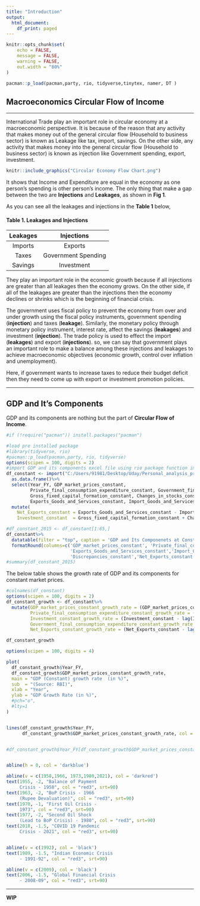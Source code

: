 ```yaml
---
title: "Introduction"
output:
  html_document:
    df_print: paged
---
```



```r
knitr::opts_chunk$set(
	echo = FALSE,
	message = FALSE,
	warning = FALSE,
	out.width = "80%"
)
```

```r

pacman::p_load(pacman,party, rio, tidyverse,tinytex, namer, DT )


```

## Macroeconomics Circular Flow of Income

---

International Trade play an important role in circular economy at a macroeconomic perspective. It is because of the reason that any activity that makes money out of the general circular flow (Household to business sector) is known as Leakage like tax, import, savings. On the other side, any activity that makes money into the general circular flow (Household to business sector) is known as injection like Government spending, export, investment.


```r
knitr::include_graphics("Circular Economy Flow Chart.png")
```


It shows that Income and Expenditure are equal in the economy as one person's spending is other person's income. The only thing that make a gap between the two are **Injections** and **Leakages**, as shown in **Fig 1**.

As you can see all the leakages and injections in the **Table 1** below,

#### Table 1. Leakages and Injections
**Leakages** |**Injections** 
:-----:|:-----: 
Imports|Exports
Taxes|Government Spending
Savings|Investment

They play an important role in the economic growth because if all injections are greater than all leakages then the economy grows. On the other side, if all of the leakages are greater than the injections then the economy declines or shrinks which is the beginning of financial crisis.

The government uses fiscal policy to prevent the economy from over and under growth using the fiscal policy instruments, government spending (**injection**) and taxes (**leakage**). Similarly, the monetary policy through monetary policy instrument, interest rate, affect the savings (**leakages**) and investment (**injection**). The trade policy is used to effect the import (**leakages**) and export (**injections**). so, we can say that government plays an important role to make a balance among these injections and leakages to achieve macroeconomic objectives (economic growth, control over inflation and unemployment).

Here, if government wants to increase taxes to reduce their budget deficit then they need to come up with export or investment promotion policies.

---

## GDP and It's Components

GDP and its components are nothing but the part of **Circular Flow of Income**.


```r
#if (!require("pacman")) install.packages("pacman")

#load pre installed package
#library(tidyverse, rio)
#pacman::p_load(pacman,party, rio, tidyverse)
options(scipen = 100, digits = 2)
#import GDP and its components excel file using rio package function import
df_constant <- import("C:/Users/91981/Desktop/Uday/Personal_analysis_projects/Git_projects/RBI_GDP_Componets_Market_Price_yearly.xlsx")%>%
  as.data.frame()%>%
  select(Year_FY, GDP_market_prices_constant,
         Private_final_consumption_expenditure_constant, Government_final_consumption_expenditure_constant,
         Gross_fixed_capital_formation_constant, Changes_in_stocks_constant, Valuables_constant,
         Exports_Goods_and_Services_constant, Import_Goods_and_Services_constant, Discrepancies_constant)%>%
  mutate(
    Net_Exports_constant = Exports_Goods_and_Services_constant - Import_Goods_and_Services_constant,
    Investment_constant  = Gross_fixed_capital_formation_constant + Changes_in_stocks_constant)

#df_constant_2015 <- df_constant[1:65,]
df_constant%>%
  datatable(filter = "top", caption = 'GDP and Its Componenets at Constant Market Price')%>%
  formatRound(columns=c('GDP_market_prices_constant', 'Private_final_consumption_expenditure_constant', 'Government_final_consumption_expenditure_constant', 'Gross_fixed_capital_formation_constant','Changes_in_stocks_constant','Valuables_constant',
                        'Exports_Goods_and_Services_constant','Import_Goods_and_Services_constant',
                        'Discrepancies_constant','Net_Exports_constant','Investment_constant'), digits=2)
#summary(df_constant_2015)


```

The below table shows the growth rate of GDP and its components for constant market prices.

```r
#colnames(df_constant)
options(scipen = 100, digits = 2)
df_constant_growth <- df_constant%>%
  mutate(GDP_market_prices_constant_growth_rate = (GDP_market_prices_constant - lag(GDP_market_prices_constant))/lag(GDP_market_prices_constant)*100,
         Private_final_consumption_expenditure_constant_growth_rate = (Private_final_consumption_expenditure_constant-lag(Private_final_consumption_expenditure_constant))/lag(Private_final_consumption_expenditure_constant)*100,
         Investment_constant_growth_rate = (Investment_constant - lag(Investment_constant))/lag(Investment_constant)*100,
         Government_final_consumption_expenditure_constant_growth_rate = (Government_final_consumption_expenditure_constant -lag(Government_final_consumption_expenditure_constant))/lag(Government_final_consumption_expenditure_constant)*100,
         Net_Exports_constant_growth_rate = (Net_Exports_constant - lag(Net_Exports_constant))/lag(Net_Exports_constant)*100)

df_constant_growth
```


```r


options(scipen = 100, digits = 4)

plot(
  df_constant_growth$Year_FY,
  df_constant_growth$GDP_market_prices_constant_growth_rate,
  main = "GDP (Constant) growth rate  (in %)",
  sub  = "(Source: RBI)",
  xlab = "Year",
  ylab = "GDP Growth Rate (in %)",
  #pch="o",
  #lty=1
)


lines(df_constant_growth$Year_FY,
      df_constant_growth$GDP_market_prices_constant_growth_rate, col = 'darkgreen')


#df_constant_growth$Year_FY[df_constant_growth$GDP_market_prices_constant_growth_rate<=0]


abline(h = 0, col = 'darkblue')

abline(v = c(1958,1966, 1973,1980,2021), col = 'darkred')
text(1955, -2, "Balance of Payment 
     Crisis - 1958", col = "red3", srt=90)
text(1963, -2, "BoP Crisis - 1966
     (Rupee Devaluation)", col = "red3", srt=90)
text(1970, -1, "First Oil Crisis - 
     1973", col = "red3", srt=90)
text(1977, -2, "Second Oil Shock 
     (Lead to BoP Crisis) - 1980", col = "red3", srt=90)
text(2018, -1.5, "COVID 19 Pandemic 
     Crisis - 2021", col = "red3", srt=90)


abline(v = c(1992), col = 'black')
text(1989, -1.5, "Indian Economic Crisis
     - 1991-92", col = "red3", srt=90)

abline(v = c(2009), col = 'black')
text(2006, -1.5, "Global Financial Crisis 
     - 2008-09", col = "red3", srt=90)

```




___
**WIP**